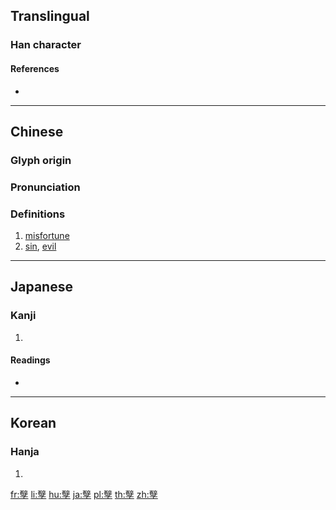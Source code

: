 {{also|孽}}
==Translingual==

===Han character===
{{Han char|rn=39|rad=子|as=16|sn=19|four=|canj=UJND|ids=⿱辥子}}

====References====
* {{Han ref|kx=0281.050|dkj=07046|dj=0551.050|hdz=21020.080|uh=5B7C|ud=23420}}

----

==Chinese==
{{zh-forms}}

===Glyph origin===
{{Han etym}}

===Pronunciation===
{{zh-pron
|m=niè
|c=jit6
|mc=y
|oc=y
|ma=
|cat=n
}}

===Definitions===
{{zh-hanzi}}

# [[misfortune]]
# [[sin]], [[evil]]

----

==Japanese==

===Kanji===
{{ja-kanji|grade=|rs=子16}}

# {{defn|lang=ja|sort=子16}}

====Readings====
* {{ja-readings|on=[[げつ]] (getsu), [[げち]] (gechi)|kun=[[わきばら]] (wakibara), [[ひこばえ]] (hikobae), [[わざはひ]] (wazahahi)}}

----

==Korean==

===Hanja===
{{ko-hanja|hangeul=얼|rv=eol|mr=ŏl}}

# {{defn|lang=ko|sort=子16}}

[[fr:孼]]
[[li:孼]]
[[hu:孼]]
[[ja:孼]]
[[pl:孼]]
[[th:孼]]
[[zh:孼]]